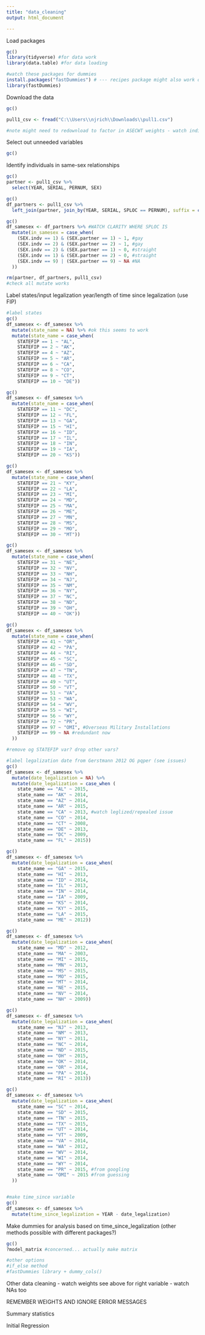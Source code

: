 ```yaml
---
title: "data_cleaning"
output: html_document

---
```

Load packages
```r
gc()
library(tidyverse) #for data work
library(data.table) #for data loading

#watch these packages for dummies
install.packages("fastDummies") # --- recipes package might also work or tidymodels? (step_dummy maybe work darn recipe use confusion) (or not- different method) - issue: combo 2 years - check
library(fastDummies)
```

Download the data
```r
gc()

pull1_csv <- fread("C:\\Users\\njrich\\Downloads\\pull1.csv")

#note might need to redownload to factor in ASECWT weights - watch individual v household serial and rules of weights
```

Select out unneeded variables
```r
gc()


```

Identify individuals in same-sex relationships  
```r
gc()
partner <- pull1_csv %>%
  select(YEAR, SERIAL, PERNUM, SEX) 

gc()
df_partners <- pull1_csv %>%
  left_join(partner, join_by(YEAR, SERIAL, SPLOC == PERNUM), suffix = c(".indv", ".partner"))

gc()
df_samesex <- df_partners %>% #WATCH CLARITY WHERE SPLOC IS
  mutate(in_samesex = case_when(
    (SEX.indv == 1) & (SEX.partner == 1) ~ 1, #gay
    (SEX.indv == 2) & (SEX.partner == 2) ~ 1, #gay
    (SEX.indv == 2) & (SEX.partner == 1) ~ 0, #straight
    (SEX.indv == 1) & (SEX.partner == 2) ~ 0, #straight
    (SEX.indv == 9) | (SEX.partner == 9) ~ NA #NA 
  ))

rm(partner, df_partners, pull1_csv)
#check all mutate works             
```

Label states/input legalization year/length of time since legalization (use FIP) 
```r

#label states
gc()
df_samesex <- df_samesex %>%
  mutate(state_name = NA) %>% #ok this seems to work
  mutate(state_name = case_when( 
    STATEFIP == 1 ~ "AL",
    STATEFIP == 2 ~ "AK",
    STATEFIP == 4 ~ "AZ",
    STATEFIP == 5 ~ "AR",
    STATEFIP == 6 ~ "CA",
    STATEFIP == 8 ~ "CO",
    STATEFIP == 9 ~ "CT",
    STATEFIP == 10 ~ "DE")) 

gc()
df_samesex <- df_samesex %>%
  mutate(state_name = case_when(
    STATEFIP == 11 ~ "DC",
    STATEFIP == 12 ~ "FL",
    STATEFIP == 13 ~ "GA",
    STATEFIP == 15 ~ "HI",
    STATEFIP == 16 ~ "ID",
    STATEFIP == 17 ~ "IL",
    STATEFIP == 18 ~ "IN",
    STATEFIP == 19 ~ "IA",
    STATEFIP == 20 ~ "KS")) 

gc()
df_samesex <- df_samesex %>%
  mutate(state_name = case_when(
    STATEFIP == 21 ~ "KY",
    STATEFIP == 22 ~ "LA",
    STATEFIP == 23 ~ "MI",
    STATEFIP == 24 ~ "MD",
    STATEFIP == 25 ~ "MA",
    STATEFIP == 26 ~ "ME",
    STATEFIP == 27 ~ "MN",
    STATEFIP == 28 ~ "MS",
    STATEFIP == 29 ~ "MO",
    STATEFIP == 30 ~ "MT")) 

gc()
df_samesex <- df_samesex %>%
  mutate(state_name = case_when(
    STATEFIP == 31 ~ "NE",
    STATEFIP == 32 ~ "NV",
    STATEFIP == 33 ~ "NH",
    STATEFIP == 34 ~ "NJ",
    STATEFIP == 35 ~ "NM",
    STATEFIP == 36 ~ "NY",
    STATEFIP == 37 ~ "NC",
    STATEFIP == 38 ~ "ND",
    STATEFIP == 39 ~ "OH",
    STATEFIP == 40 ~ "OK")) 

gc()
df_samesex <- df_samesex %>%
  mutate(state_name = case_when(
    STATEFIP == 41 ~ "OR",
    STATEFIP == 42 ~ "PA",
    STATEFIP == 44 ~ "RI",
    STATEFIP == 45 ~ "SC",
    STATEFIP == 46 ~ "SD",
    STATEFIP == 47 ~ "TN",
    STATEFIP == 48 ~ "TX",
    STATEFIP == 49 ~ "UT",
    STATEFIP == 50 ~ "VT",
    STATEFIP == 51 ~ "VA",
    STATEFIP == 53 ~ "WA",
    STATEFIP == 54 ~ "WV",
    STATEFIP == 55 ~ "WI",
    STATEFIP == 56 ~ "WY",
    STATEFIP == 72 ~ "PR",
    STATEFIP == 97 ~ "OMI", #Overseas Military Installations
    STATEFIP == 99 ~ NA #redundant now
  )) 

#remove og STATEFIP var? drop other vars?

#label legalization date from Gerstmann 2012 OG pqper (see issues)
gc()
df_samesex <- df_samesex %>%
  mutate(date_legalization = NA) %>%
  mutate(date_legalization = case_when ( 
    state_name == "AL" ~ 2015,
    state_name == "AK" ~ 2014,
    state_name == "AZ" ~ 2014,
    state_name == "AR" ~ 2015,
    state_name == "CA" ~ 2013, #watch leglized/repealed issue
    state_name == "CO" ~ 2014,
    state_name == "CT" ~ 2008,
    state_name == "DE" ~ 2013,
    state_name == "DC" ~ 2009,
    state_name == "FL" ~ 2015)) 

gc()
df_samesex <- df_samesex %>%
  mutate(date_legalization = case_when(
    state_name == "GA" ~ 2015,
    state_name == "HI" ~ 2013,
    state_name == "ID" ~ 2014,
    state_name == "IL" ~ 2013,
    state_name == "IN" ~ 2014,
    state_name == "IA" ~ 2009,
    state_name == "KS" ~ 2014,
    state_name == "KY" ~ 2015,
    state_name == "LA" ~ 2015,
    state_name == "ME" ~ 2012)) 

gc()
df_samesex <- df_samesex %>%
  mutate(date_legalization = case_when(
    state_name == "MD" ~ 2012,
    state_name == "MA" ~ 2003,
    state_name == "MI" ~ 2015,
    state_name == "MN" ~ 2013,
    state_name == "MS" ~ 2015,
    state_name == "MO" ~ 2015,
    state_name == "MT" ~ 2014,
    state_name == "NE" ~ 2015,
    state_name == "NV" ~ 2014,
    state_name == "NH" ~ 2009)) 

gc()
df_samesex <- df_samesex %>%
  mutate(date_legalization = case_when(
    state_name == "NJ" ~ 2013,
    state_name == "NM" ~ 2013,
    state_name == "NY" ~ 2011,
    state_name == "NC" ~ 2014,
    state_name == "ND" ~ 2015,
    state_name == "OH" ~ 2015,
    state_name == "OK" ~ 2014,
    state_name == "OR" ~ 2014,
    state_name == "PA" ~ 2014,
    state_name == "RI" ~ 2013)) 

gc()
df_samesex <- df_samesex %>%
  mutate(date_legalization = case_when(
    state_name == "SC" ~ 2014,
    state_name == "SD" ~ 2015,
    state_name == "TN" ~ 2015,
    state_name == "TX" ~ 2015,
    state_name == "UT" ~ 2014,
    state_name == "VT" ~ 2009,
    state_name == "VA" ~ 2014,
    state_name == "WA" ~ 2012,
    state_name == "WV" ~ 2014,
    state_name == "WI" ~ 2014,
    state_name == "WY" ~ 2014,
    state_name == "PR" ~ 2015, #from googling
    state_name == "OMI" ~ 2015 #from guessing
  ))


#make time_since variable
gc()
df_samesex <- df_samesex %>%
  mutate(time_since_legalization = YEAR - date_legalization) 

```

Make dummies for analysis based on time_since_legalization (other methods possible with different packages?)
```r
gc()
?model_matrix #concerned... actually make matrix

#other options
#if_else method
#fastDummies library + dummy_cols()

```
Other data cleaning - watch weights see above for right variable - watch NAs too

REMEMBER WEIGHTS AND IGNORE ERROR MESSAGES

Summary statistics

Initial Regression